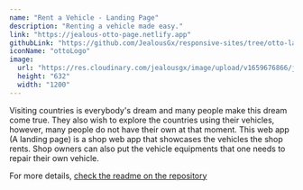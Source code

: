 ```yaml
---
name: "Rent a Vehicle - Landing Page"
description: "Renting a vehicle made easy."
link: "https://jealous-otto-page.netlify.app"
githubLink: "https://github.com/JealousGx/responsive-sites/tree/otto-landing-page"
iconName: "ottoLogo"
image:
  url: "https://res.cloudinary.com/jealousgx/image/upload/v1659676866/jealous-otto-page.netlify.app__nrzxx2.png"
  height: "632"
  width: "1200"
---
```


Visiting countries is everybody's dream and many people make this dream come true. They also wish to explore the countries using their vehicles, however, many people do not have their own at that moment. This web app (A landing page) is a shop web app that showcases the vehicles the shop rents. Shop owners can also put the vehicle equipments that one needs to repair their own vehicle.

For more details, [check the readme on the repository](https://github.com/JealousGx/responsive-sites/tree/otto-landing-page#readme)
